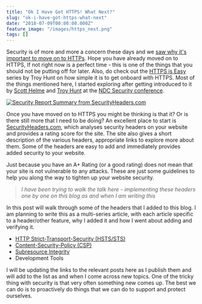 ```yaml
---
title: "Ok I Have Got HTTPS! What Next?"
slug: "ok-i-have-got-https-what-next"
date: "2018-07-09T00:00:00.000Z"
feature_image: "/images/https_next.png"
tags: []
---
```


Security is of more and more a concern these days and we [saw why it's important to move on to HTTPs](__GHOST_URL__/blog/https-for-free-and-why-you-should-care/). Hope you have already moved on to HTTPS, If not right now is a perfect time - this is one of the things that you should not be putting off for later. Also, do check out the [HTTPS is Easy](https://httpsiseasy.com/) series by Troy Hunt on how simple it is to get onboard with HTTPS. Most of the things mentioned here, I started exploring after getting introduced to it by [Scott Helme](https://scotthelme.co.uk/) and [Troy Hunt](https://www.troyhunt.com/) at the [NDC Security conference](__GHOST_URL__/blog/ndc-security-2018-overview-and-key-takeaways/).

[![Security Report Summary from SecurityHeaders.com](/images/https_next.png)](https://securityheaders.com/?q=rahulpnath.com&followRedirects=on)

Once you have moved on to HTTPS you might be thinking is that it? Or is there still more that I need to be doing? An excellent place to start is [SecurityHeaders.com](https://securityheaders.com/), which analyses security headers on your website and provides a rating score for the site. The site also gives a short description of the various headers, appropriate links to explore more about them. Some of the headers are easy to add and immediately provides added security to your website.

Just because you have an A+ Rating (or a good rating) does not mean that your site is not vulnerable to any attacks. These are just some guidelines to help you along the way to tighten up your website security.

> _I have been trying to walk the talk here - implementing these headers one by one on this blog as and when I am writing this_

In this post will walk through some of the headers that I added to this blog. I am planning to write this as a multi-series article, with each article specific to a header/other feature, why I added it and how I went about adding and verifying it.

*   [HTTP Strict-Transport-Security (HSTS/STS)](__GHOST_URL__/blog/http-strict-transport-security-sts-or-hsts)
*   [Content-Security-Policy (CSP)](__GHOST_URL__/blog/http-content-security-policy-csp/)
*   [Subresource Integrity](__GHOST_URL__/blog/subresource-integrity-sri/)
*   Development Tools

I will be updating the links to the relevant posts here as I publish them and will add to the list as and when I come across new topics. One of the tricky thing with security is that very often something new comes up. The best we can do is to proactively do things that we can do to support and protect ourselves.